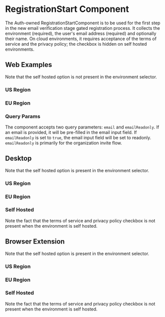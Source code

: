 

<Meta of={stories} />

# RegistrationStart Component

The Auth-owned RegistrationStartComponent is to be used for the first step in the new email
verification stage gated registration process. It collects the environment (required), the user's
email address (required) and optionally their name. On cloud environments, it requires acceptance of
the terms of service and the privacy policy; the checkbox is hidden on self hosted environments.

## Web Examples

Note that the self hosted option is not present in the environment selector.

### US Region

<Story of={stories.WebUSRegionExample} />

### EU Region

<Story of={stories.WebEURegionExample} />

### Query Params

The component accepts two query parameters: `email` and `emailReadonly`. If an email is provided, it
will be pre-filled in the email input field. If `emailReadonly` is set to `true`, the email input
field will be set to readonly. `emailReadonly` is primarily for the organization invite flow.

<Story of={stories.WebUSRegionQueryParamsExample} />

## Desktop

Note that the self hosted option is present in the environment selector.

### US Region

<Story of={stories.DesktopUSRegionExample} />

### EU Region

<Story of={stories.DesktopEURegionExample} />

### Self Hosted

Note the fact that the terms of service and privacy policy checkbox is not present when the
environment is self hosted.

<Story of={stories.DesktopSelfHostExample} />

## Browser Extension

Note that the self hosted option is present in the environment selector.

### US Region

<Story of={stories.BrowserExtensionUSRegionExample} />

### EU Region

<Story of={stories.BrowserExtensionEURegionExample} />

### Self Hosted

Note the fact that the terms of service and privacy policy checkbox is not present when the
environment is self hosted.

<Story of={stories.BrowserExtensionSelfHostExample} />
